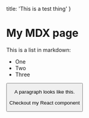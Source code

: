 
  title: 'This is a test thing'
}

# My MDX page

This is a list in markdown:

- One
- Two
- Three

<Button title="Click me" />

A paragraph looks like this.

Checkout my React component
